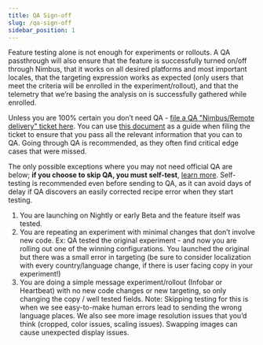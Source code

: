 ```yaml
---
title: QA Sign-off
slug: /qa-sign-off
sidebar_position: 1
---
```


Feature testing alone is not enough for experiments or rollouts. A QA passthrough will also ensure that the feature is successfully turned on/off through Nimbus, that it works on all desired platforms and most important locales, that the targeting expression works as expected (only users that meet the criteria will be enrolled in the experiment/rollout), and that the telemetry that we’re basing the analysis on is successfully gathered while enrolled.

Unless you are 100% certain you don’t need QA - [file a QA "Nimbus/Remote delivery" ticket here](https://mozilla-hub.atlassian.net/jira/software/c/projects/QA/boards/261?quickFilter=1447). You can use [this document](https://docs.google.com/document/d/1oz1YyaaBI-oHUDsktWA-dLtX7WzhYqs7C121yOPKo2w/edit#heading=h.s50iqavbblol) as a guide when filing the ticket to ensure that you pass all the relevant information that you can to QA. Going through QA is recommended, as they often find critical edge cases that were missed.

The only possible exceptions where you may not need official QA are below; **if you choose to skip QA, you must self-test**, [learn more](https://experimenter.info/previewing-experiments).  Self-testing is recommended even before sending to QA, as it can avoid days of delay if QA discovers an easily corrected recipe error when they start testing.
1.  You are launching on Nightly or early Beta and the feature itself was tested.  
2.  You are repeating an experiment with minimal changes that don’t involve new code.  Ex: QA tested the original experiment - and now you are rolling out one of the winning configurations.  You launched the original but there was a small error in targeting (be sure to consider localization with every country/language change, if there is user facing copy in your experiment!)
3.  You are doing a simple message experiment/rollout (Infobar or Heartbeat) with no new code changes or new targeting, so only changing the copy / well tested fields. Note: Skipping testing for this is when we see easy-to-make human errors lead to sending the wrong language places. We also see more image resolution issues that you’d think (cropped, color issues, scaling issues).  Swapping images can cause unexpected display issues.
